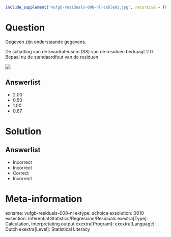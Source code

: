 ```{r, echo = FALSE, results = "hide"}
include_supplement("vufgb-residuals-008-nl-table01.jpg", recursive = TRUE)
```

Question
========
Gegeven zijn onderstaande gegevens.

De schatting van de kwadratensom (SS) van de residuen bedraagt 2.0. Bepaal nu de standaardfout van de residuen.

![](vufgb-residuals-008-nl-table01.jpg)
  
Answerlist
----------
* 2.00
* 0.50
* 1.00
* 0.67

Solution
========

Answerlist
----------
* Incorrect
* Incorrect
* Correct
* Incorrect

Meta-information
================
exname: vufgb-residuals-008-nl
extype: schoice
exsolution: 0010
exsection: Inferential Statistics/Regression/Residuals
exextra[Type]: Calculation, Interpretating output
exextra[Program]: 
exextra[Language]: Dutch
exextra[Level]: Statistical Literacy